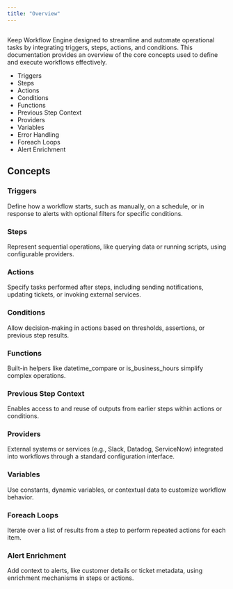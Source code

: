 ```yaml
---
title: "Overview"
---
```



##
Keep Workflow Engine designed to streamline and automate operational tasks by integrating triggers, steps, actions, and conditions. This documentation provides an overview of the core concepts used to define and execute workflows effectively.

- Triggers
- Steps
- Actions
- Conditions
- Functions
- Previous Step Context
- Providers
- Variables
- Error Handling
- Foreach Loops
- Alert Enrichment

## Concepts

### Triggers

Define how a workflow starts, such as manually, on a schedule, or in response to alerts with optional filters for specific conditions.

### Steps

Represent sequential operations, like querying data or running scripts, using configurable providers.

### Actions

Specify tasks performed after steps, including sending notifications, updating tickets, or invoking external services.

### Conditions

Allow decision-making in actions based on thresholds, assertions, or previous step results.

### Functions

Built-in helpers like datetime_compare or is_business_hours simplify complex operations.

### Previous Step Context

Enables access to and reuse of outputs from earlier steps within actions or conditions.

### Providers

External systems or services (e.g., Slack, Datadog, ServiceNow) integrated into workflows through a standard configuration interface.

### Variables

Use constants, dynamic variables, or contextual data to customize workflow behavior.

### Foreach Loops

Iterate over a list of results from a step to perform repeated actions for each item.

### Alert Enrichment

Add context to alerts, like customer details or ticket metadata, using enrichment mechanisms in steps or actions.
